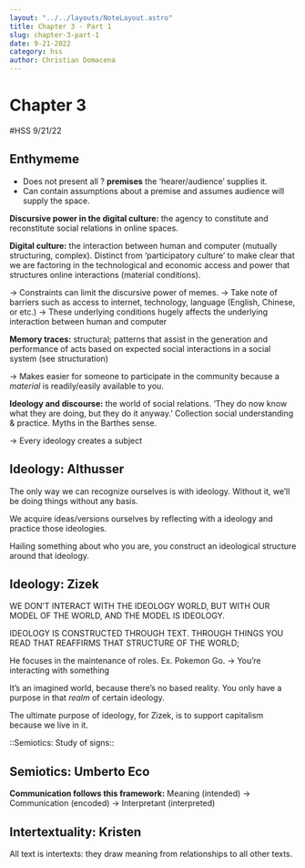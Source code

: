 ```yaml
---
layout: "../../layouts/NoteLayout.astro"
title: Chapter 3 - Part 1
slug: chapter-3-part-1
date: 9-21-2022
category: hss
author: Christian Domacena
---
```


# Chapter 3

#HSS 9/21/22

## Enthymeme

- Does not present all ? **premises** the ‘hearer/audience’ supplies it.
- Can contain assumptions about a premise and assumes audience will supply the space.

**Discursive power in the digital culture:** the agency to constitute and reconstitute social relations in online spaces.

**Digital culture:** the interaction between human and computer (mutually structuring, complex). Distinct from ‘participatory culture’ to make clear that we are factoring in the technological and economic access and power that structures online interactions (material conditions).

-> Constraints can limit the discursive power of memes.
-> Take note of barriers such as access to internet, technology, language (English, Chinese, or etc.)
-> These underlying conditions hugely affects the underlying interaction between human and computer

**Memory traces:** structural; patterns that assist in the generation and performance of acts based on expected social interactions in a social system (see structuration)

-> Makes easier for someone to participate in the community because a _material_ is readily/easily available to you.

**Ideology and discourse:** the world of social relations. ‘They do now know what they are doing, but they do it anyway.’ Collection social understanding & practice. Myths in the Barthes sense.

-> Every ideology creates a subject

## Ideology: Althusser

The only way we can recognize ourselves is with ideology. Without it, we’ll be doing things without any basis.

We acquire ideas/versions ourselves by reflecting with a ideology and practice those ideologies.

Hailing something about who you are, you construct an ideological structure around that ideology.

## Ideology: Zizek

WE DON’T INTERACT WITH THE IDEOLOGY WORLD, BUT WITH OUR MODEL OF THE WORLD, AND THE MODEL IS IDEOLOGY.

IDEOLOGY IS CONSTRUCTED THROUGH TEXT. THROUGH THINGS YOU READ THAT REAFFIRMS THAT STRUCTURE OF THE WORLD;

He focuses in the maintenance of roles.
Ex. Pokemon Go. -> You’re interacting with something

It’s an imagined world, because there’s no based reality. You only have a purpose in that _realm_ of certain ideology.

The ultimate purpose of ideology, for Zizek, is to support capitalism because we live in it.

::Semiotics: Study of signs::

## Semiotics: Umberto Eco

**Communication follows this framework:**
Meaning (intended) -> Communication (encoded) -> Interpretant (interpreted)

## Intertextuality: Kristen

All text is intertexts: they draw meaning from relationships to all other texts.
